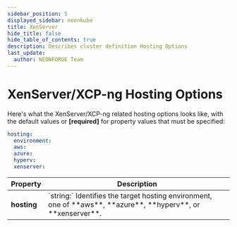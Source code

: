 ```yaml
---
sidebar_position: 5
displayed_sidebar: neonkube
title: XenServer
hide_title: false
hide_table_of_contents: true
description: Describes cluster definition Hosting Options
last_update:
  author: NEONFORGE Team
---
```



# XenServer/XCP-ng Hosting Options

Here's what the XenServer/XCP-ng related hosting options looks like, with the 
default values or **[required]** for property values that must be specified:

```yaml
hosting:
  environment:
  aws:
  azure:
  hyperv:
  xenserver: 
```

<table>
    <thead>
        <th>Property</th>
        <th>Description</th>
    </thead>
    <tbody>
        <tr>
            <td><b>hosting</b></td>
            <td>
                `string:` Identifies the target hosting environment, one of **aws**, **azure**, **hyperv**, or **xenserver**.
            </td>
        </tr>
    </tbody>
</table>
